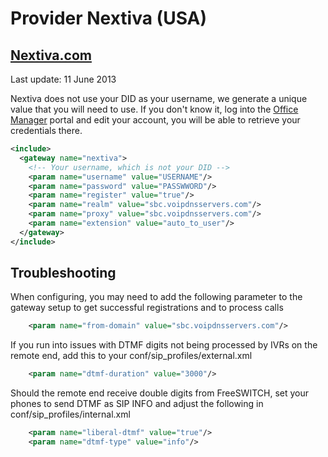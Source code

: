 
# Provider Nextiva (USA) 

 

## [Nextiva.com](http://Nextiva.com)

Last update: 11 June 2013

Nextiva does not use your DID as your username, we generate a unique value that you will need to use. If you don't know it, log into the [Office Manager](https://manage.nextiva.com/) portal and edit your account, you will be able to retrieve your credentials there.

```xml
<include>
  <gateway name="nextiva">
    <!-- Your username, which is not your DID -->
    <param name="username" value="USERNAME"/>
    <param name="password" value="PASSWWORD"/>
    <param name="register" value="true"/>
    <param name="realm" value="sbc.voipdnsservers.com"/>
    <param name="proxy" value="sbc.voipdnsservers.com"/>
    <param name="extension" value="auto_to_user"/>
  </gateway>
</include>
```

## Troubleshooting 

When configuring, you may need to add the following parameter to the gateway setup to get successful registrations and to process calls

```xml
    <param name="from-domain" value="sbc.voipdnsservers.com"/> 
```

If you run into issues with DTMF digits not being processed by IVRs on the remote end, add this to your conf/sip\_profiles/external.xml

```xml
    <param name="dtmf-duration" value="3000"/> 
```

Should the remote end receive double digits from FreeSWITCH, set your phones to send DTMF as SIP INFO and adjust the following in conf/sip\_profiles/internal.xml

```xml
    <param name="liberal-dtmf" value="true"/>
    <param name="dtmf-type" value="info"/> 
```

  

